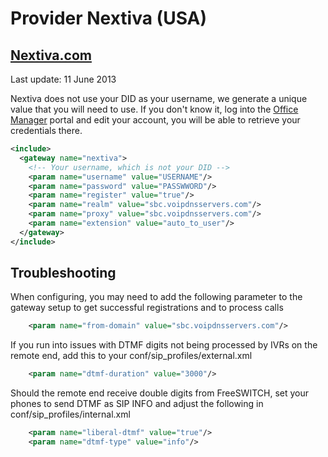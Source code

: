 
# Provider Nextiva (USA) 

 

## [Nextiva.com](http://Nextiva.com)

Last update: 11 June 2013

Nextiva does not use your DID as your username, we generate a unique value that you will need to use. If you don't know it, log into the [Office Manager](https://manage.nextiva.com/) portal and edit your account, you will be able to retrieve your credentials there.

```xml
<include>
  <gateway name="nextiva">
    <!-- Your username, which is not your DID -->
    <param name="username" value="USERNAME"/>
    <param name="password" value="PASSWWORD"/>
    <param name="register" value="true"/>
    <param name="realm" value="sbc.voipdnsservers.com"/>
    <param name="proxy" value="sbc.voipdnsservers.com"/>
    <param name="extension" value="auto_to_user"/>
  </gateway>
</include>
```

## Troubleshooting 

When configuring, you may need to add the following parameter to the gateway setup to get successful registrations and to process calls

```xml
    <param name="from-domain" value="sbc.voipdnsservers.com"/> 
```

If you run into issues with DTMF digits not being processed by IVRs on the remote end, add this to your conf/sip\_profiles/external.xml

```xml
    <param name="dtmf-duration" value="3000"/> 
```

Should the remote end receive double digits from FreeSWITCH, set your phones to send DTMF as SIP INFO and adjust the following in conf/sip\_profiles/internal.xml

```xml
    <param name="liberal-dtmf" value="true"/>
    <param name="dtmf-type" value="info"/> 
```

  

